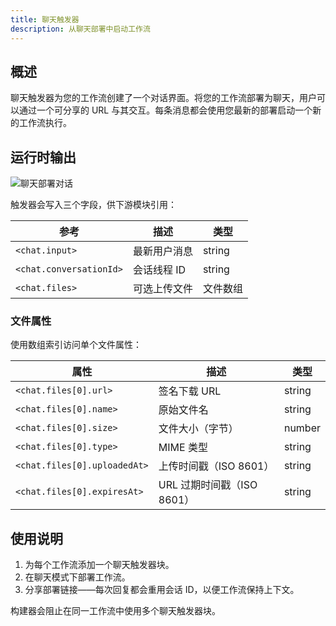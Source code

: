 ```yaml
---
title: 聊天触发器
description: 从聊天部署中启动工作流
---
```



## 概述

聊天触发器为您的工作流创建了一个对话界面。将您的工作流部署为聊天，用户可以通过一个可分享的 URL 与其交互。每条消息都会使用您最新的部署启动一个新的工作流执行。

## 运行时输出

<div className='flex justify-center my-6'>
  <Image
    src='/static/triggers/chat-trigger-light.png'
    alt='聊天部署对话'
    width={400}
    height={250}
    className='rounded-xl border border-border shadow-sm'
  />
</div>

触发器会写入三个字段，供下游模块引用：

| 参考 | 描述 | 类型 |
|-----------|-------------|------|
| `<chat.input>` | 最新用户消息 | string |
| `<chat.conversationId>` | 会话线程 ID | string |
| `<chat.files>` | 可选上传文件 | 文件数组 |

### 文件属性

使用数组索引访问单个文件属性：

| 属性 | 描述 | 类型 |
|----------|-------------|------|
| `<chat.files[0].url>` | 签名下载 URL | string |
| `<chat.files[0].name>` | 原始文件名 | string |
| `<chat.files[0].size>` | 文件大小（字节） | number |
| `<chat.files[0].type>` | MIME 类型 | string |
| `<chat.files[0].uploadedAt>` | 上传时间戳（ISO 8601） | string |
| `<chat.files[0].expiresAt>` | URL 过期时间戳（ISO 8601） | string |

## 使用说明

1. 为每个工作流添加一个聊天触发器块。
2. 在聊天模式下部署工作流。
3. 分享部署链接——每次回复都会重用会话 ID，以便工作流保持上下文。

<Callout type="info">
构建器会阻止在同一工作流中使用多个聊天触发器块。
</Callout>
